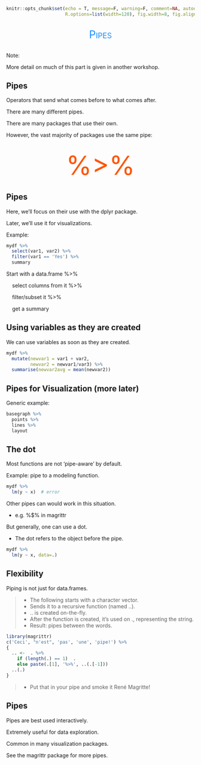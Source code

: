 ```r
knitr::opts_chunk$set(echo = T, message=F, warning=F, comment=NA, autodep=T, eval=FALSE, cache=FALSE,
                      R.options=list(width=120), fig.width=8, fig.align = 'center')
```


## 

<div style="text-align:center;font-variant:small-caps; font-size:200%; color:#1e90ff">Pipes</div>


##

Note: 

More detail on much of this part is given in another workshop.



## Pipes

Operators that send what comes before to what comes after.

There are many different pipes.

There are many packages that use their own.

However, the vast majority of packages use the same pipe:



## {.fadeslideslow}

<div style="text-align:center;font-variant:small-caps; font-size:500%; color:#ff5503"> %>% </div>



## Pipes

Here, we'll focus on their use with the dplyr package.

Later, we'll use it for visualizations.

Example:

```r
mydf %>% 
  select(var1, var2) %>% 
  filter(var1 == 'Yes') %>% 
  summary
```

Start with a data.frame %>%  

&nbsp;&nbsp;&nbsp;&nbsp;select columns from it %>% 
  
&nbsp;&nbsp;&nbsp;&nbsp;filter/subset it %>% 
  
&nbsp;&nbsp;&nbsp;&nbsp;get a summary

## Using variables as they are created

We can use variables as soon as they are created.

```r
mydf %>% 
  mutate(newvar1 = var1 + var2,
         newvar2 = newvar1/var3) %>% 
  summarise(newvar2avg = mean(newvar2))
```


## Pipes for Visualization (more later)

Generic example:

```r
basegraph %>% 
  points %>%
  lines %>%
  layout
```

## The dot

Most functions are not 'pipe-aware' by default.

Example: pipe to a modeling function.

```r
mydf %>% 
  lm(y ~ x)  # error
```

Other pipes can would work in this situation.

  - e.g. <span class="func">%$%</span> in magrittr

But generally, one can use a dot.

- The dot refers to the object before the pipe.

```r
mydf %>% 
  lm(y ~ x, data=.)
```


## Flexibility

Piping is not just for data.frames.

>- The following starts with a character vector.
>- Sends it to a recursive function (named <span class="func">..</span>).
>- <span class="func">..</span> is created on-the-fly. 
>- After the function is created, it's used on ., representing the string.
>- Result: pipes between the words.

```r
library(magrittr)
c('Ceci', "n'est", 'pas', 'une', 'pipe!') %>%
{
  .. <-  . %>%
    if (length(.) == 1)  .
    else paste(.[1], '%>%', ..(.[-1]))
  ..(.)
} 
```

>- Put that in your pipe and smoke it René Magritte!

## Pipes

Pipes are best used interactively.

Extremely useful for data exploration.

Common in many visualization packages.

See the <span class="pack">magrittr</span> package for more pipes.


